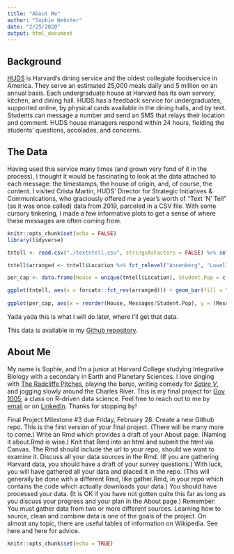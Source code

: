 ```yaml
---
title: "About Me"
author: "Sophie Webster"
date: "2/25/2020"
output: html_document
---
```

## Background
<a href="https://dining.harvard.edu/">HUDS</a> is Harvard's dining service and the oldest collegiate foodservice in America. They serve an estimated 25,000 meals daily and 5 million on an annual basis. Each undergraduate house at Harvard has its own servery, kitchen, and dining hall. HUDS has a feedback service for undergraduates, supported online, by physical cards available in the dining halls, and by text. Students can message a number and send an SMS that relays their location and comment. HUDS house managers respond within 24 hours, fielding the students' questions, accolades, and concerns. 

## The Data
Having used this service many times (and grown very fond of it in the process), I thought it would be fascinating to look at the data attached to each message: the timestamps, the house of origin, and, of course, the content. I visited Crista Martin, HUDS' Director for Strategic Initiatives & Communications, who graciously offered me a year's worth of "Text 'N' Tell" (as it was once called) data from 2019, parceled in a CSV file. With some cursory tinkering, I made a few informative plots to get a sense of where these messages are often coming from. <br>

```r
knitr::opts_chunk$set(echo = FALSE)
library(tidyverse)
```

```r
tntell <- read.csv("./textntell.csv", stringsAsFactors = FALSE) %>% select(Start, Tracker, Location, Mobile.Number, Comment)
```

```r
tntell$arranged <- tntell$Location %>% fct_relevel("Annenberg", "Lowell", "Dunster", "Cabot", "Quincy", "Mather", "Pforzheimer", "Winthrop", "Currier", "Leverett", "Eliot", "Adams", "Hillel", "Kirkland", "FlyBy", "Dudley")

per_cap <- data.frame(House = unique(tntell$Location), Student.Pop = c(371, 414, 476, 430, 408, 466, 381, 361, 1715, 388, NA, 403, 515, NA, 390, NA), Messages = c(143, 361, 255, 61, 143, 41, 163, 275, 429, 276, NA, 189, 73, NA, 19, NA)) %>% filter(!is.na(Student.Pop))

ggplot(tntell, aes(x = forcats::fct_rev(arranged))) + geom_bar(fill = "#f15b29") + coord_flip() + ggtitle("Who Sent HUDS the Most Messages in 2019?") + labs(y = "", x = "") + theme_light()
       
ggplot(per_cap, aes(x = reorder(House, Messages/Student.Pop), y = (Messages/Student.Pop))) + geom_col(fill = "#f15b29") + coord_flip() + ggtitle("Messages Per Capita By Harvard House") + labs(y = "", x = "") + theme_light() #+ labs(y = "Messages Per Capita")
```

Yada yada this is what I will do later, where I'll get that data. 

This data is available in my <a href="https://github.com/sophiecwebster/milestone3"> Github repository</a>.

## About Me

My name is Sophie, and I'm a junior at Harvard College studying Integrative Biology with a secondary in Earth and Planetary Sciences. I love singing with <a href="pitches.org">The Radcliffe Pitches</a>, playing the banjo, writing comedy for <a href="satirev.org"><em> Satire V</em></a>, and jogging slowly around the Charles River. This is my final project for <a href="https://www.davidkane.info/files/gov_1005_spring_2020.html">Gov 1005</a>, a class on R-driven data science. Feel free to reach out to me by <a href="mailto:sophiewebster@college.harvard.edu">email</a> or on <a href="https://www.linkedin.com/in/sophie-webster-651b03171/"> LinkedIn</a>. Thanks for stopping by! 


Final Project Milestone #3 due Friday, February 28. Create a new Github repo.
This is the first version of your final project. (There will be many more to
come.) Write an Rmd which provides a draft of your About page. (Naming it
about.Rmd is wise.) Knit that Rmd into an html and submit the html via Canvas.
The Rmd should include the url to your repo, should we want to examine it.
Discuss all your data sources in the Rmd. (If you are gathering Harvard data,
you should have a draft of your survey questions.) With luck, you will have
gathered all your data and placed it in the repo. (This will generally be done
with a different Rmd, like gather.Rmd, in your repo which contains the code
which actually downloads your data.) You should have processed your data. (It is
OK if you have not gotten quite this far as long as you discuss your progress
and your plan in the About page.) Remember: You must gather data from two or
more different sources. Learning how to source, clean and combine data is one of
the goals of the project. On almost any topic, there are useful tables of
information on Wikipedia. See here and here for advice.

```r
knitr::opts_chunk$set(echo = TRUE)
```


